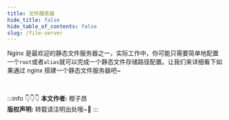 ```yaml
---
title: 文件服务器
hide_title: false
hide_table_of_contents: false
slug: /file-server
---
```



Nginx 是最欢迎的静态文件服务器之一，实际工作中，你可能只需要简单地配置一个`root`或者`alias`就可以完成一个静态文件存储路径配置。让我们来详细看下如果通过 nginx 搭建一个静态文件服务器吧~

<DocCardList/>


<br/>

:::info 👇👇👇
**本文作者:** 橙子昂 <br/>
**版权声明:** 转载请注明出处哦~👮‍
:::
